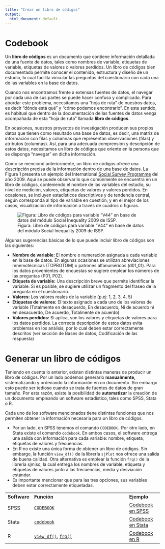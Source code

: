 ```yaml
---
title: "Crear un libro de códigos"
output:
  html_document: default
---
```


# Codebook

Un **libro de códigos** es un documento que contiene información detallada de una fuente de datos, tales como nombres de variable, etiquetas de variable, etiquetas de valores o valores perdidos. Un libro de códigos bien documentado permite conocer el contenido, estructura y diseño de un estudio, lo cual facilita vincular las preguntas del cuestionario con cada una de las variables en la base de datos.

Cuando nos encontramos frente a extensas fuentes de datos, el navegar por cada una de sus partes se puede hacer confuso y complicado. Para abordar este problema, necesitamos una "hoja de ruta" de nuestros datos, es decir "dónde está qué" y "cómo podemos encontrarlo". En este sentido, es habitual que dentro de la documentación de las fuentes de datos venga acompañada de esta "hoja de ruta" llamada **libro de códigos.**

En ocasiones, nuestros proyectos de investigación producen sus propios datos que tienen como resultado una base de datos, es decir, una matriz de información con filas y columnas que representan observaciones (filas) y atributos (columnas). Así, para una adecuada comprensión y descripción de estos datos, necesitamos un libro de códigos que oriente en la persona que se disponga "navegar" en dicha información.

Como se mencionó anteriormente, un libro de códigos ofrece una descripción precisa de la información dentro de una base de datos. La Figura 1 presenta un ejemplo del International [Social Survey Programme](t.ly/MpPp) del año 2009. Aquí se puede observar lo que comúnmente se encuentra en un libro de códigos, conteniendo el nombre de las variables del estudio, su nivel de medición, valores, etiquetas de valores y valores perdidos. En ocasiones, se incluyen estadísticos descriptivos y de tendencia central, según corresponda al tipo de variable en cuestión; y en el mejor de los casos, visualización de información a través de cuadros o figuras.

![Figura: Libro de códigos para variable "V44" en base de datos del módulo Social Inequality 2009 de ISSP.](input/images/issp.PNG)

Algunas sugerencias básicas de lo que puede incluir libro de códigos son las siguientes:

-   **Nombre de variable:** El nombre o numeración asignada a cada variable en la base de datos. En algunas ocasiones se utilizan abreviaciones mnemotécnicas (TOPBOTOM) o patrones alfanuméricos (d01_01). Para los datos provenientes de encuestas se sugiere emplear los números de las preguntas (P01, P02).
-   **Etiqueta de variable:** Una descripción breve que permite identificar la variable. Si es posible, se sugiere utilizar un fragmento del fraseo de la pregunta en el cuestionario.
-   **Valores:** Los valores reales de la variable (p.ej: 1, 2, 3, 4, 5)
-   **Etiquetas de valores:** El texto asignado a cada uno de los valores de variable (Totalmente en desacuerdo, En desacuerdo, Ni de acuerdo ni en desacuerdo, De acuerdo, Totalmente de acuerdo)
-   **Valores perdidos:** Si aplica, son los valores y etiquetas de valores para los datos perdidos. La correcta descripción de estos datos evita problemas en los análisis, por lo cual deben estar correctamente descritos (ver sección de Bases de datos, Codificación de las respuesta)

# Generar un libro de códigos

Teniendo en cuenta lo anterior, existen distintas maneras de producir un libro de códigos. Por un lado podemos generarlo **manualmente,** sistematizando y ordenando la información en un documento. Sin embargo esto puede ser tedioso cuando se trata de fuentes de datos de gran tamaño. Por esta razón, existe la posibilidad de **automatizar** la creación de un documento empleando un software estadístico, tales como SPSS, Stata o R.

Cada uno de los software mencionados tiene distintas funciones que nos permiten obtener la información necesaria para un libro de códigos.

-   Por un lado, en SPSS tenemos el comando `CODEBOOK.` Por otro lado, en Stata existe el comando `codebook`. En ambos casos, el software entrega una salida con información para cada variable: nombre, etiqueta, etiquetas de valores y frecuencias.
-   En R no existe una única forma de obtener un libro de códigos. Sin embargo, la función `view_df()` de la librería `sjPlot` nos ofrece una salida de buena calidad. Otra alternativa es emplear la función `frq()` de la librería sjmisc, la cual entrega los nombres de variable, etiqueta y etiquetas de valores junto a las frecuencias, media y desviación estándar.
-   Es importante mencionar que para las tres opciones, sus variables deben estar correctamente etiquetadas.

+--------------+--------------------------------------------------------------------------------------------------------------------------------------------------+----------------------------------------------+
| **Software** | **Función**                                                                                                                                      | **Ejemplo**                                  |
+--------------+--------------------------------------------------------------------------------------------------------------------------------------------------+----------------------------------------------+
| SPSS         | [`CODEBOOK`](https://libguides.library.kent.edu/spss/codebooks)                                                                                  | [Codebook en SPSS](input/codebook_spss.sps)  |
+--------------+--------------------------------------------------------------------------------------------------------------------------------------------------+----------------------------------------------+
| Stata        | [`codebook`](https://www.stata.com/manuals/dcodebook.pdf)                                                                                        | [Codebook en Stata](input/codebook_stata.do) |
+--------------+--------------------------------------------------------------------------------------------------------------------------------------------------+----------------------------------------------+
| R            | [`view_df()`](https://strengejacke.github.io/sjPlot/reference/view_df.html), [`frq()`](https://strengejacke.github.io/sjmisc/reference/frq.html) | [Codebook en R](input/codebook-sjplot_R.R)   |
+--------------+--------------------------------------------------------------------------------------------------------------------------------------------------+----------------------------------------------+
